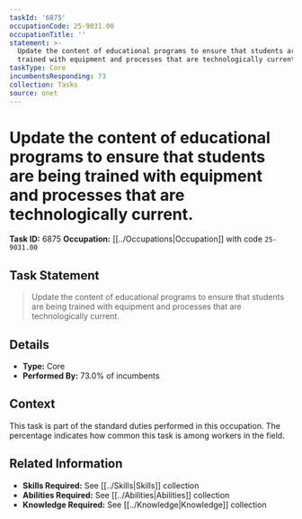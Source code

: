 ```yaml
---
taskId: '6875'
occupationCode: 25-9031.00
occupationTitle: ''
statement: >-
  Update the content of educational programs to ensure that students are being
  trained with equipment and processes that are technologically current.
taskType: Core
incumbentsResponding: 73
collection: Tasks
source: onet
---
```

# Update the content of educational programs to ensure that students are being trained with equipment and processes that are technologically current.

**Task ID:** 6875
**Occupation:** [[../Occupations|Occupation]] with code `25-9031.00`

## Task Statement

> Update the content of educational programs to ensure that students are being trained with equipment and processes that are technologically current.

## Details

- **Type:** Core
- **Performed By:** 73.0% of incumbents

## Context

This task is part of the standard duties performed in this occupation. The percentage indicates how common this task is among workers in the field.

## Related Information

- **Skills Required:** See [[../Skills|Skills]] collection
- **Abilities Required:** See [[../Abilities|Abilities]] collection
- **Knowledge Required:** See [[../Knowledge|Knowledge]] collection
